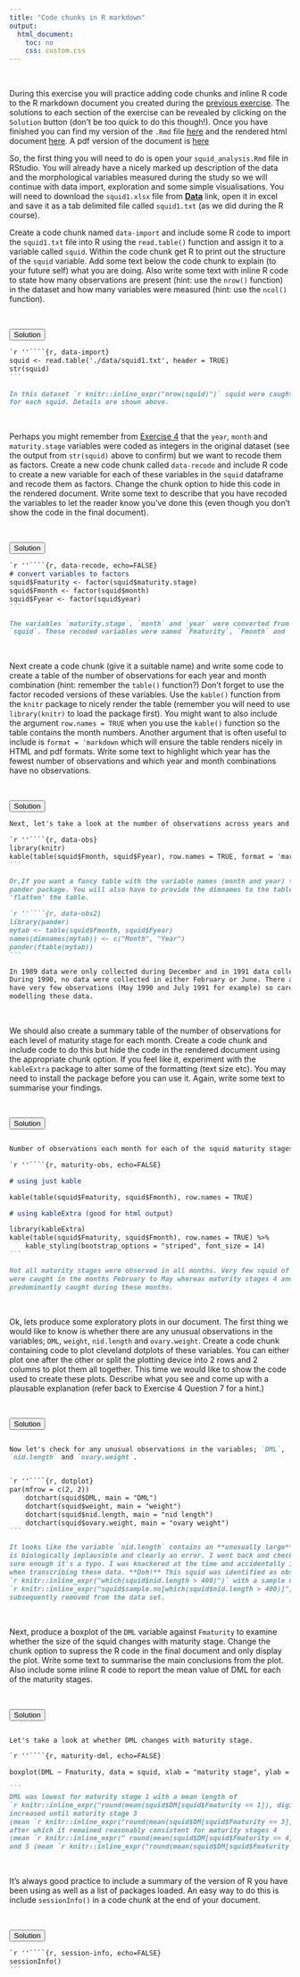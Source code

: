 ```yaml
---
title: "Code chunks in R markdown"
output:
  html_document:
    toc: no
    css: custom.css
---
```


\  

During this exercise you will practice adding code chunks and inline R code to the R markdown document you created during the [previous exercise](Rmarkdown_ex1.html). The solutions to each section of the exercise can be revealed by clicking on the `Solution` button (don't be too quick to do this though!). Once you have finished you can find my version of the `.Rmd` file [here](squid_analysis.Rmd) and the rendered html document [here](squid_analysis.html). A pdf version of the document is [here](squid_analysis.pdf)
\  

So, the first thing you will need to do is open your `squid_analysis.Rmd` file in RStudio. You will already have a nicely marked up description of the data and the morphological variables measured during the study so we will continue with data import, exploration and some simple visualisations. You will need to download the `squid1.xlsx` file from **[<i class="fa fa-download"></i> Data](data.html)** link, open it in excel and save it as a tab delimited file called `squid1.txt` (as we did during the R course). 
\  

Create a code chunk named `data-import` and include some R code to import the `squid1.txt` file into R using the `read.table()` function and assign it to a variable called `squid`. Within the code chunk get R to print out the structure of the `squid` variable. Add some text below the code chunk to explain (to your future self) what you are doing. Also write some text with inline R code to state how many observations are present (hint: use the `nrow()` function) in the dataset and how many variables were measured (hint: use the `ncol()` function). 

\  

<div class="toggle"><button>Solution</button>
````markdown
`r ''````{r, data-import}
squid <- read.table('./data/squid1.txt', header = TRUE)
str(squid)
```
  
In this dataset `r knitr::inline_expr("nrow(squid)")` squid were caught and `r knitr::inline_expr("ncol(squid)")` variables were measured  
for each squid. Details are shown above.
````
</div>

\  

Perhaps you might remember from [Exercise 4](exercise_4_solution.html) that the `year`, `month` and `maturity.stage` variables were coded as integers in the original dataset (see the output from `str(squid)` above to confirm) but we want to recode them as factors. Create a new code chunk called `data-recode` and include R code to create a new variable for each of these variables in the `squid` dataframe and recode them as factors. Change the chunk option to hide this code in the rendered document. Write some text to describe that you have recoded the variables to let the reader know you've done this (even though you don't show the code in the final document).

\  

<div class="toggle"><button>Solution</button>
````markdown
`r ''````{r, data-recode, echo=FALSE}
# convert variables to factors
squid$Fmaturity <- factor(squid$maturity.stage)
squid$Fmonth <- factor(squid$month) 
squid$Fyear <- factor(squid$year)
```

The variables `maturity.stage`, `month` and `year` were converted from integers to factors in the dataframe  
`squid`. These recoded variables were named `Fmaturity`, `Fmonth` and `Fyear`.
````
</div>

\  


Next create a code chunk (give it a suitable name) and write some code to create a table of the number of observations for each year and month combination (hint: remember the ```table()``` function?) Don't forget to use the factor recoded versions of these variables. Use the `kable()` function from the `knitr` package to nicely render the table (remember you will need to use `library(knitr)` to load the package first). You might want to also include the argument `row.names = TRUE` when you use the `kable()` function so the table contains the month numbers. Another argument that is often useful to include is `format = 'markdown` which will ensure the table renders nicely in HTML and pdf formats.  Write some text to highlight which year has the fewest number of observations and which year and month combinations have no observations. 

\  

<div class="toggle"><button>Solution</button>
````markdown
Next, let's take a look at the number of observations across years and months.

`r ''````{r, data-obs}
library(knitr)
kable(table(squid$Fmonth, squid$Fyear), row.names = TRUE, format = 'markdown')
```

Or,If you want a fancy table with the variable names (month and year) then use the pander function from the  
pander package. You will also have to provide the dimnames to the table and use the ftable function to  
'flatten' the table.  

`r ''````{r, data-obs2}
library(pander)
mytab <- table(squid$Fmonth, squid$Fyear)
names(dimnames(mytab)) <- c("Month", "Year")
pander(ftable(mytab))
```

In 1989 data were only collected during December and in 1991 data collection stopped in August.    
During 1990, no data were collected in either February or June. There are also some months that   
have very few observations (May 1990 and July 1991 for example) so care must be taken when   
modelling these data.   

````
</div>

\  

We should also create a summary table of the number of observations for each level of maturity stage for each month. Create a code chunk and include code to do this but hide the code in the rendered document using the appropriate chunk option. If you feel like it, experiment with the `kableExtra` package to alter some of the formatting (text size etc). You may need to install the package before you can use it. Again, write some text to summarise your findings.

\  

<div class="toggle"><button>Solution</button>
````markdown

Number of observations each month for each of the squid maturity stages are given in the table below.

`r ''````{r, maturity-obs, echo=FALSE}

# using just kable

kable(table(squid$Fmaturity, squid$Fmonth), row.names = TRUE)

# using kableExtra (good for html output)

library(kableExtra)
kable(table(squid$Fmaturity, squid$Fmonth), row.names = TRUE) %>%
    kable_styling(bootstrap_options = "striped", font_size = 14)
```

Not all maturity stages were observed in all months. Very few squid of maturity stage 1, 2 or 3
were caught in the months February to May whereas maturity stages 4 and 5 were 
predominantly caught during these months.

````
</div>

\  

Ok, lets produce some exploratory plots in our document. The first thing we would like to know is whether there are any unusual observations in the  variables; `DML`, `weight`, `nid.length` and `ovary.weight`. Create a code chunk containing code to plot cleveland dotplots of these variables. You can either plot one after the other or split the plotting device into 2 rows and 2 columns to plot them all together. This time we would like to show the code used to create these plots. Describe what you see and come up with a plausable explanation (refer back to Exercise 4 Question 7 for a hint.)

\  

<div class="toggle"><button>Solution</button>
````markdown

Now let's check for any unusual observations in the variables; `DML`, `weight`,  
`nid.length` and `ovary.weight`. 


`r ''````{r, dotplot}
par(mfrow = c(2, 2))
    dotchart(squid$DML, main = "DML")
    dotchart(squid$weight, main = "weight")
    dotchart(squid$nid.length, main = "nid length")
    dotchart(squid$ovary.weight, main = "ovary weight")
```

It looks like the variable `nid.length` contains an **unusually large** value. Actually, this value  
is biologically implausible and clearly an error. I went back and checked my field notebook and  
sure enough it's a typo. I was knackered at the time and accidentally inserted a zero by mistake  
when transcribing these data. **Doh!** This squid was identified as observation number  
`r knitr::inline_expr("which(squid$nid.length > 400)")` with a sample number  
`r knitr::inline_expr("squid$sample.no[which(squid$nid.length > 400)]")`. This observation was  
subsequently removed from the data set.  

````
</div>

\  

Next, produce a boxplot of the `DML` variable against `Fmaturity` to examine whether the size of the squid changes with maturity stage. Change the chunk option to supress the R code in the final document and only display the plot. Write some text to summarise the main conclusions from the plot. Also include some inline R code to report the mean value of DML for each of the maturity stages. 

\  

<div class="toggle"><button>Solution</button>
````markdown

Let's take a look at whether DML changes with maturity stage. 

`r ''````{r, maturity-dml, echo=FALSE}

boxplot(DML ~ Fmaturity, data = squid, xlab = "maturity stage", ylab = "DML")

```
DML was lowest for maturity stage 1 with a mean length of  
`r knitr::inline_expr("round(mean(squid$DM[squid$Fmaturity == 1]), digits = 2)")` mm. DML  
increased until maturity stage 3  
(mean `r knitr::inline_expr("round(mean(squid$DM[squid$Fmaturity == 3]), digits = 2)")` mm)  
after which it remained reasonably consistent for maturity stages 4  
(mean `r knitr::inline_expr(" round(mean(squid$DM[squid$Fmaturity == 4]), digits = 2)")` mm)  
and 5 (mean `r knitr::inline_expr("round(mean(squid$DM[squid$Fmaturity == 5]), digits = 2)")` mm).  

````
</div>
 
\  

It's always good practice to include a summary of the version of R you have been using as well as a list of packages loaded. An easy way to do this is include `sessionInfo()` in a code chunk at the end of your document.

\  

<div class="toggle"><button>Solution</button>
````markdown
`r ''````{r, session-info, echo=FALSE}
sessionInfo()
```
````
</div>


<script>
  $(".toggle").click(function() {
    $(this).toggleClass("open");
  });
</script>
